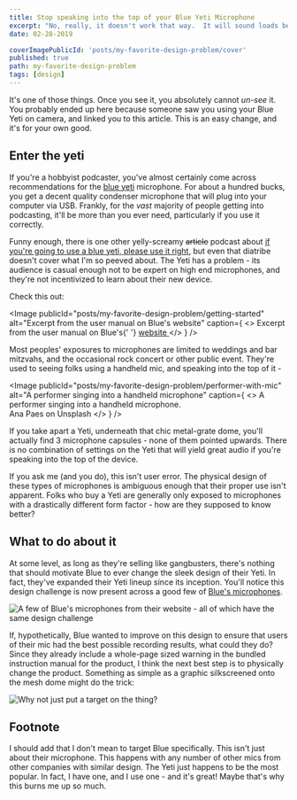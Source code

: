 ```yaml
---
title: Stop speaking into the top of your Blue Yeti Microphone
excerpt: "No, really, it doesn't work that way.  It will sound loads better if you stop talking into the top of your Blue Yeti mic. It's an easy mistake to make."
date: 02-28-2019

coverImagePublicId: 'posts/my-favorite-design-problem/cover'
published: true
path: my-favorite-design-problem
tags: [design]
---
```


It's one of those things. Once you see it, you absolutely cannot _un-see_ it. You probably ended up here because someone saw you using your Blue Yeti on camera, and linked you to this article. This is an easy change, and it's for your own good.

## Enter the yeti

If you're a hobbyist podcaster, you've almost certainly come across recommendations for the [blue yeti](https://www.bluemic.com/en-us/products/yeti/) microphone. For about a hundred bucks, you get a decent quality condenser microphone that will plug into your computer via USB. Frankly, for the _vast_ majority of people getting into podcasting, it'll be more than you ever need, particularly if you use it correctly.

Funny enough, there is one other yelly-screamy ~~article~~ podcast about [if you're going to use a blue yeti, please use it right](https://podcasts.apple.com/us/podcast/if-youre-going-to-use-a-blue-yeti-please-use-it-right/id1175250113?i=1000569052086), but even that diatribe doesn't cover what I'm so peeved about. The Yeti has a problem - its audience is casual enough not to be expert on high end microphones, and they're not incentivized to learn about their new device.

Check this out:

<Image
  publicId="posts/my-favorite-design-problem/getting-started"
  alt="Excerpt from the user manual on Blue's website"
  caption={
    <>
      Excerpt from the user manual on Blue's{' '}
      <a href="https://www.bluemic.com/pdf/manuals/yeti/Blue_Yeti_QuickStartGuide-EN.pdf">
        website
      </a>
    </>
  }
/>

Most peoples' exposures to microphones are limited to weddings and bar mitzvahs, and the occasional rock concert or other public event. They're used to seeing folks using a handheld mic, and speaking into the top of it -

<Image
  publicId="posts/my-favorite-design-problem/performer-with-mic"
  alt="A performer singing into a handheld microphone"
  caption={
    <>
      A performer singing into a handheld microphone.
      <br />
      <span className="credit">Ana Paes on Unsplash</span>
    </>
  }
/>

If you take apart a Yeti, underneath that chic metal-grate dome, you'll actually find 3 microphone capsules - none of them pointed upwards. There is no combination of settings on the Yeti that will yield great audio if you're speaking into the top of the device.

If you ask me (and you do), this isn't user error. The physical design of these types of microphones is ambiguous enough that their proper use isn't apparent. Folks who buy a Yeti are generally only exposed to microphones with a drastically different form factor - how are they supposed to know better?

## What to do about it

At some level, as long as they're selling like gangbusters, there's nothing that should motivate Blue to ever change the sleek design of their Yeti. In fact, they've expanded their Yeti lineup since its inception. You'll notice this design challenge is now present across a good few of [Blue's microphones](https://www.bluemic.com/en-us/).

<Image
  publicId="posts/my-favorite-design-problem/blue-lineup"
  alt="A few of Blue's microphones from their website - all of which have the same design challenge"
/>

If, hypothetically, Blue wanted to improve on this design to ensure that users of their mic had the best possible recording results, what could they do? Since they already include a whole-page sized warning in the bundled instruction manual for the product, I think the next best step is to physically change the product. Something as simple as a graphic silkscreened onto the mesh dome might do the trick:

<Image
  publicId="posts/my-favorite-design-problem/target"
  alt="Why not just put a target on the thing?"
/>

## Footnote

I should add that I don't mean to target Blue specifically. This isn't just about their microphone. This happens with any number of other mics from other companies with similar design. The Yeti just happens to be the most popular. In fact, I have one, and I use one - and it's great! Maybe that's why this burns me up so much.
